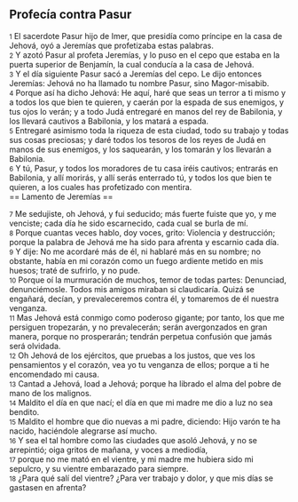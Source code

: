 == Profecía contra Pasur ==

{{anchor|1}} <small>1</small> El sacerdote Pasur hijo de Imer, que presidía como príncipe en la casa de Jehová, oyó a Jeremías que profetizaba estas palabras.<br>
{{anchor|2}} <small>2</small> Y azotó Pasur al profeta Jeremías, y lo puso en el cepo que estaba en la puerta superior de Benjamín, la cual conducía a la casa de Jehová.<br>
{{anchor|3}} <small>3</small> Y el día siguiente Pasur sacó a Jeremías del cepo. Le dijo entonces Jeremías: Jehová no ha llamado tu nombre Pasur, sino Magor-misabib.<br>
{{anchor|4}} <small>4</small> Porque así ha dicho Jehová: He aquí, haré que seas un terror a ti mismo y a todos los que bien te quieren, y caerán por la espada de sus enemigos, y tus ojos lo verán; y a todo Judá entregaré en manos del rey de Babilonia, y los llevará cautivos a Babilonia, y los matará a espada.<br>
{{anchor|5}} <small>5</small> Entregaré asimismo toda la riqueza de esta ciudad, todo su trabajo y todas sus cosas preciosas; y daré todos los tesoros de los reyes de Judá en manos de sus enemigos, y los saquearán, y los tomarán y los llevarán a Babilonia.<br>
{{anchor|6}} <small>6</small> Y tú, Pasur, y todos los moradores de tu casa iréis cautivos; entrarás en Babilonia, y allí morirás, y allí serás enterrado tú, y todos los que bien te quieren, a los cuales has profetizado con mentira.<br>
== Lamento de Jeremías ==

{{anchor|7}} <small>7</small> Me sedujiste, oh Jehová, y fui seducido; más fuerte fuiste que yo, y me venciste; cada día he sido escarnecido, cada cual se burla de mí.<br>
{{anchor|8}} <small>8</small> Porque cuantas veces hablo, doy voces, grito: Violencia y destrucción; porque la palabra de Jehová me ha sido para afrenta y escarnio cada día.<br>
{{anchor|9}} <small>9</small> Y dije: No me acordaré más de él, ni hablaré más en su nombre; no obstante, había en mi corazón como un fuego ardiente metido en mis huesos; traté de sufrirlo, y no pude.<br>
{{anchor|10}} <small>10</small> Porque oí la murmuración de muchos, temor de todas partes: Denunciad, denunciémosle. Todos mis amigos miraban si claudicaría. Quizá se engañará, decían, y prevaleceremos contra él, y tomaremos de él nuestra venganza.<br>
{{anchor|11}} <small>11</small> Mas Jehová está conmigo como poderoso gigante; por tanto, los que me persiguen tropezarán, y no prevalecerán; serán avergonzados en gran manera, porque no prosperarán; tendrán perpetua confusión que jamás será olvidada.<br>
{{anchor|12}} <small>12</small> Oh Jehová de los ejércitos, que pruebas a los justos, que ves los pensamientos y el corazón, vea yo tu venganza de ellos; porque a ti he encomendado mi causa.<br>
{{anchor|13}} <small>13</small> Cantad a Jehová, load a Jehová; porque ha librado el alma del pobre de mano de los malignos.<br>
{{anchor|14}} <small>14</small> Maldito el día en que nací; el día en que mi madre me dio a luz no sea bendito.<br>
{{anchor|15}} <small>15</small> Maldito el hombre que dio nuevas a mi padre, diciendo: Hijo varón te ha nacido, haciéndole alegrarse así mucho.<br>
{{anchor|16}} <small>16</small> Y sea el tal hombre como las ciudades que asoló Jehová, y no se arrepintió; oiga gritos de mañana, y voces a mediodía,<br>
{{anchor|17}} <small>17</small> porque no me mató en el vientre, y mi madre me hubiera sido mi sepulcro, y su vientre embarazado para siempre.<br>
{{anchor|18}} <small>18</small> ¿Para qué salí del vientre? ¿Para ver trabajo y dolor, y que mis días se gastasen en afrenta?<br>
